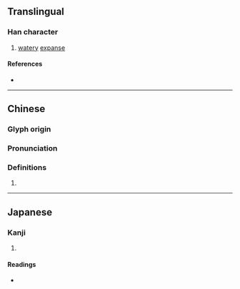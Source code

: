 {{character info/new}}
==Translingual==

===Han character===
{{Han char|rn=85|rad=水|as=08|sn=11|four=34141|canj=EGTJ|ids=⿰氵幸}}

# [[watery]] [[expanse]]

====References====
* {{Han ref|kx=0627.340|dkj=17578|dj=1029.210|hdz=31640.070|uh=6DAC|ud=28076|bh=D5E5|bd=54757}}

----

==Chinese==
{{zh-forms}}

===Glyph origin===
{{Han etym}}

===Pronunciation===
{{zh-pron
|m=xìng
|c=hang6
|mc=y
|oc=y
|ma=
|cat=n
}}

===Definitions===
{{zh-hanzi}}

# {{rfdef|zh}}

----

==Japanese==

===Kanji===
{{ja-kanji|grade=|rs=水08}}

# {{rfdef|ja|sort=水08}}

====Readings====
* {{ja-readings|on=[[けい]] (kei), [[ぎょう]] (gyō)|kun=}}